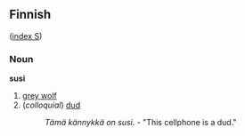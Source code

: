 ==Finnish==
([[Wiktionary:Finnish_index_s|index S]])

===Noun===
'''susi'''

#[[grey wolf]]
#(''colloquial'') [[dud]]
#:''Tämä kännykkä on susi.'' - "This cellphone is a dud."
